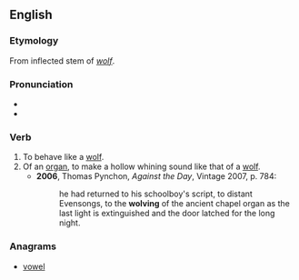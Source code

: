 ==English==

===Etymology===
From inflected stem of ''[[wolf]]''.

===Pronunciation===
* {{IPA|/wʊlv/|lang=en}}
* {{rhymes|ʊlv|lang=en}}

===Verb===
{{en-verb|wolv|es}}

# To behave like a [[wolf]].
# Of an [[organ]], to make a hollow whining sound like that of a [[wolf]].
#* '''2006''', Thomas Pynchon, ''Against the Day'', Vintage 2007, p. 784:
#*: he had returned to his schoolboy's script, to distant Evensongs, to the '''wolving''' of the ancient chapel organ as the last light is extinguished and the door latched for the long night.

===Anagrams===
* [[vowel#English|vowel]]
